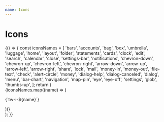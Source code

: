 ```yaml
---
name: Icons
---
```



# Icons

<Playground>
  {() => {
    const iconsNames = [
      'bars',
      'accounts',
      'bag',
      'box',
      'umbrella',
      'luggage',
      'home',
      'layout',
      'folder',
      'statements',
      'cards',
      'clock',
      'edit',
      'search',
      'calendar',
      'close',
      'settings-bar',
      'notifications',
      'chevron-down',
      'chevron-up',
      'chevron-left',
      'chevron-right',
      'arrow-down',
      'arrow-up',
      'arrow-left',
      'arrow-right',
      'share',
      'lock',
      'mail',
      'money-in',
      'money-out',
      'file-text',
      'check',
      'alert-circle',
      'money',
      'dialog-help',
      'dialog-canceled',
      'dialog',
      'menu',
      'bar-chart',
      'navigation',
      'map-pin',
      'eye',
      'eye-off',
      'settings',
      'glob',
      'thumbs-up',
    ];
    return (
      <div className="tw-grid tw-grid-cols-2 sm:tw-grid-cols-3 md:tw-grid-cols-5 tw-gap-4">
        {iconsNames.map((name) => (
          <div className="tw-flex tw-flex-col tw-items-center">
            <div className={`tw-i-${name} tw-text-4xl`}></div>
            <p className="tw-body2">{`tw-i-${name}`}</p>
          </div>
        ))}
      </div>
    );
  }}
</Playground>

